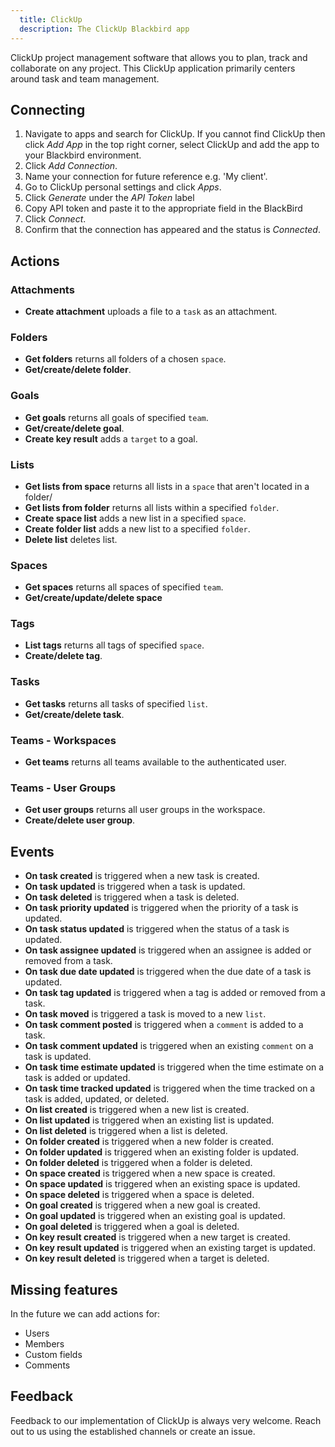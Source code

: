 ```yaml
---
  title: ClickUp
  description: The ClickUp Blackbird app
---
```


<LinkCard title="View on Github" target="_blank" href="https://github.com/bb-io/ClickUp" icon="github" />

ClickUp project management software that allows you to plan, track and collaborate on any project. This ClickUp application primarily centers around task and team management.

## Connecting

1.  Navigate to apps and search for ClickUp. If you cannot find ClickUp then click _Add App_ in the top right corner, select ClickUp and add the app to your Blackbird environment.
2.  Click _Add Connection_.
3.  Name your connection for future reference e.g. 'My client'.
4.  Go to ClickUp personal settings and click _Apps_.
5.  Click _Generate_ under the _API Token_ label
6.  Copy API token and paste it to the appropriate field in the BlackBird
7.  Click _Connect_.
8.  Confirm that the connection has appeared and the status is _Connected_.

## Actions

### Attachments

- **Create attachment** uploads a file to a `task` as an attachment.

### Folders

- **Get folders** returns all folders of a chosen `space`.
- **Get/create/delete folder**.

### Goals

- **Get goals** returns all goals of specified `team`.
- **Get/create/delete goal**.
- **Create key result** adds a `target` to a goal.

### Lists

- **Get lists from space** returns all lists in a `space` that aren't located in a folder/
- **Get lists from folder** returns all lists within a specified `folder`.
- **Create space list** adds a new list in a specified `space`.
- **Create folder list** adds a new list to a specified `folder`.
- **Delete list** deletes list.

### Spaces

- **Get spaces** returns all spaces of specified `team`.
- **Get/create/update/delete space**

### Tags

- **List tags** returns all tags of specified `space`.
- **Create/delete tag**.

### Tasks

- **Get tasks** returns all tasks of specified `list`.
- **Get/create/delete task**.

### Teams - Workspaces

- **Get teams** returns all teams available to the authenticated user.

### Teams - User Groups

- **Get user groups** returns all user groups in the workspace.
- **Create/delete user group**.

## Events

- **On task created** is triggered when a new task is created.
- **On task updated** is triggered when a task is updated.
- **On task deleted** is triggered when a task is deleted.
- **On task priority updated** is triggered when the priority of a task is updated.
- **On task status updated** is triggered when the status of a task is updated.
- **On task assignee updated** is triggered when an assignee is added or removed from a task.
- **On task due date updated** is triggered when the due date of a task is updated.
- **On task tag updated** is triggered when a tag is added or removed from a task.
- **On task moved** is triggered a task is moved to a new `list`.
- **On task comment posted** is triggered when a `comment` is added to a task.
- **On task comment updated** is triggered when an existing `comment` on a task is updated.
- **On task time estimate updated** is triggered when the time estimate on a task is added or updated.
- **On task time tracked updated** is triggered when the time tracked on a task is added, updated, or deleted.
- **On list created** is triggered when a new list is created.
- **On list updated** is triggered when an existing list is updated.
- **On list deleted** is triggered when a list is deleted.
- **On folder created** is triggered when a new folder is created.
- **On folder updated** is triggered when an existing folder is updated.
- **On folder deleted** is triggered when a folder is deleted.
- **On space created** is triggered when a new space is created.
- **On space updated** is triggered when an existing space is updated.
- **On space deleted** is triggered when a space is deleted.
- **On goal created** is triggered when a new goal is created.
- **On goal updated** is triggered when an existing goal is updated.
- **On goal deleted** is triggered when a goal is deleted.
- **On key result created** is triggered when a new target is created.
- **On key result updated** is triggered when an existing target is updated.
- **On key result deleted** is triggered when a target is deleted.

## Missing features

In the future we can add actions for:

- Users
- Members
- Custom fields
- Comments

## Feedback

Feedback to our implementation of ClickUp is always very welcome. Reach out to us using the established channels or create an issue.
 
